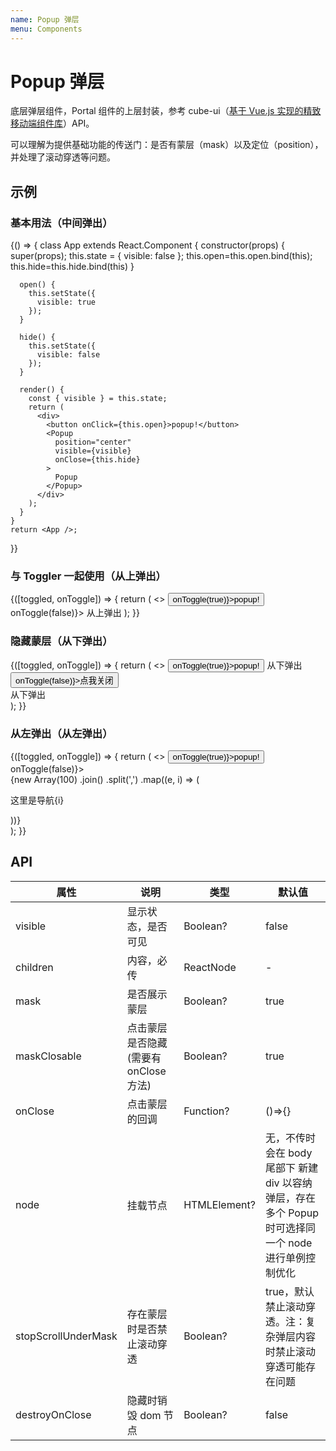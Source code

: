 ```yaml
---
name: Popup 弹层
menu: Components
---
```



# Popup 弹层

底层弹层组件，Portal 组件的上层封装，参考 cube-ui（[基于 Vue.js 实现的精致移动端组件库](https://didi.github.io/cube-ui/#/zh-CN)）API。

可以理解为提供基础功能的传送门：是否有蒙层（mask）以及定位（position），并处理了滚动穿透等问题。

## 示例

### 基本用法（中间弹出）

<Playground>
  {() => {
    class App extends React.Component {
      constructor(props) {
        super(props);
        this.state = {
          visible: false
        };
        this.open=this.open.bind(this);        
        this.hide=this.hide.bind(this)
      }

      open() {
        this.setState({
          visible: true
        });
      }

      hide() {
        this.setState({
          visible: false
        });
      }

      render() {
        const { visible } = this.state;
        return (
          <div>
            <button onClick={this.open}>popup!</button>
            <Popup
              position="center"
              visible={visible}
              onClose={this.hide}
            >
              Popup
            </Popup>
          </div>
        );
      }
    }
    return <App />;

}}

</Playground>

### 与 Toggler 一起使用（从上弹出）

<Playground>
  <Toggler>
    {([toggled, onToggle]) => {
      return (
        <>
          <button onClick={() => onToggle(true)}>popup!</button>
          <Popup visible={toggled} position="top" onClose={() => onToggle(false)}>
            从上弹出
          </Popup>
        </>
      );
    }}
  </Toggler>
</Playground>

### 隐藏蒙层（从下弹出）

<Playground>
  <Toggler>
    {([toggled, onToggle]) => {
      return (
        <>
          <button onClick={() => onToggle(true)}>popup!</button>
          <Popup mask={false} visible={toggled} position="bottom">
            从下弹出 <br />
            <button onClick={() => onToggle(false)}>点我关闭</button> <br />
            从下弹出 <br />
          </Popup>
        </>
      );
    }}
  </Toggler>
</Playground>

### 从左弹出（从左弹出）

<Playground>
  <Toggler>
    {([toggled, onToggle]) => {
      return (
        <>
          <button onClick={() => onToggle(true)}>popup!</button>
          <Popup visible={toggled} position="left" onClose={() => onToggle(false)}>
            <div
              style={{
                width: '240px',
                textAlign: 'center',
                padding: '20px'
              }}
            >
              {new Array(100)
                .join()
                .split(',')
                .map((e, i) => (
                  <p key={i}>这里是导航{i}</p>
                ))}
            </div>
          </Popup>
        </>
      );
    }}
  </Toggler>
</Playground>

## API

| 属性                | 说明                                  | 类型         | 默认值                                                                                              |
| ------------------- | ------------------------------------- | ------------ | --------------------------------------------------------------------------------------------------- |
| visible             | 显示状态，是否可见                    | Boolean?     | false                                                                                               |
| children            | 内容，必传                            | ReactNode    | -                                                                                                   |
| mask                | 是否展示蒙层                          | Boolean?     | true                                                                                                |
| maskClosable        | 点击蒙层是否隐藏(需要有 onClose 方法) | Boolean?     | true                                                                                                |
| onClose             | 点击蒙层的回调                        | Function?    | ()=>{}                                                                                              |
| node                | 挂载节点                              | HTMLElement? | 无，不传时会在 body 尾部下 新建 div 以容纳弹层，存在多个 Popup 时可选择同一个 node 进行单例控制优化 |
| stopScrollUnderMask | 存在蒙层时是否禁止滚动穿透            | Boolean?     | true，默认禁止滚动穿透。注：复杂弹层内容时禁止滚动穿透可能存在问题                                  |
| destroyOnClose      | 隐藏时销毁 dom 节点                   | Boolean?     | false                                                                                               |
